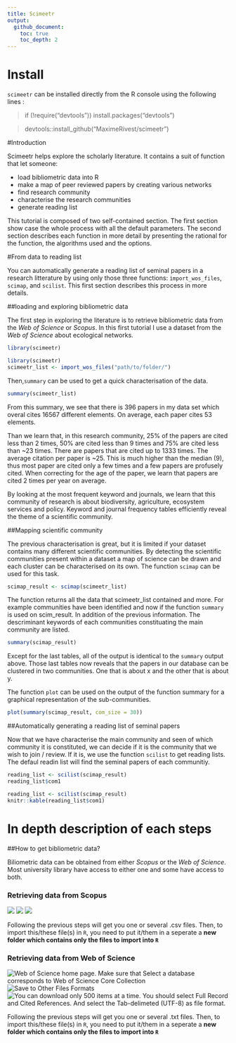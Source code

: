 ```yaml
---
title: Scimeetr
output: 
  github_document:
    toc: true
    toc_depth: 2
---
```


# Install
`scimeetr` can be installed directly from the R console using the following lines :

>if (!require("devtools")) install.packages("devtools")

>devtools::install_github("MaximeRivest/scimeetr")

#Introduction

Scimeetr helps explore the scholarly literature. It contains a suit of function that let someone:

- load bibliometric data into R
- make a map of peer reviewed papers by creating various networks
- find research community
- characterise the research communities
- generate reading list

This tutorial is composed of two self-contained section. The first section show case the whole process with all the default parameters. The second section describes each function in more detail by presenting the rational for the function, the algorithms used and the options.

#From data to reading list

You can automatically generate a reading list of seminal papers in a research litterature by using only those three functions: `ìmport_wos_files`, `scimap`, and `scilist`. This first section describes this process in more details.

##loading and exploring bibliometric data

The first step in exploring the literature is to retrieve bibliometric data from the *Web of Science* or *Scopus*. In this first tutorial I use a dataset from the *Web of Science* about ecological networks.

```r
library(scimeetr)
```


```r
library(scimeetr)
scimeetr_list <- import_wos_files("path/to/folder/")
```

Then,`summary` can be used to get a quick characterisation of the data.

```r
summary(scimeetr_list)
```

From this summary, we see that there is 396 papers in my data set which overal cites 16567 different elements. On average, each paper cites 53 elements. 

Than we learn that, in this research community, 25% of the papers are cited less than 2 times, 50% are cited less than 9 times and 75% are cited less than ~23 times. There are papers that are cited up to 1333 times. The average citation per paper is ~25. This is much higher than the median (9), thus most paper are cited only a few times and a few papers are profusely cited. When correcting for the age of the paper, we learn that papers are cited 2 times per year on average.

By looking at the most frequent keyword and journals, we learn that this community of research is about biodiversity, agriculture, ecosystem services and policy. Keyword and journal frequency tables efficiently reveal the theme of a scientific community.

##Mapping scientific community

The previous characterisation is great, but it is limited if your dataset contains many different scientific communities. By detecting the scientific communities present within a dataset a map of science can be drawn and each cluster can be characterised on its own. The function `scimap` can be used for this task.

```r
scimap_result <- scimap(scimeetr_list)
```

The function returns all the data that scimeetr_list contained and more. For example communities have been identified and now if the function `summary` is used on scim_result. In addition of the previous information. The descriminant keywords of each communities constituating the main community are listed.

```r
summary(scimap_result)
```

Except for the last tables, all of the output is identical to the `summary` output above. Those last tables now reveals that the papers in our database can be clustered in two communities. One that is about x and the other that is about y.

The function `plot` can be used on the output of the function summary for a graphical representation of the sub-communities. 

```r
plot(summary(scimap_result, com_size = 30))
```

##Automatically generating a reading list of seminal papers

Now that we have characterise the main community and seen of which community it is constituted, we can decide if it is the community that we wish to join / review. If it is, we use the function `scilist` to get reading lists. The defaul readin list will find the seminal papers of each communitiy.

```r
reading_list <- scilist(scimap_result)
reading_list$com1
```
```r
reading_list <- scilist(scimap_result)
knitr::kable(reading_list$com1)
```

# In depth description of each steps
##How to get bibliometric data?

Biliometric data can be obtained from either *Scopus* or the *Web of Science*. Most university library have access to either one and some have access to both.

### Retrieving data from Scopus

![](./vignettes/scopus.png)
![](./vignettes/scopus1.png)
![](./vignettes/scopus2.png)

Following the previous steps will get you one or several .csv files. Then, to import this/these file(s) in `R`, you need to put it/them in a seperate a **new folder which contains only the files to import into `R`**

### Retrieving data from Web of Science

![Web of Science home page. Make sure that Select a database corresponds to Web of Science Core Collection](./vignettes/wos.png)
![Save to Other Files Formats](./vignettes/wos1.png)
![You can download only 500 items at a time. You should select Full Record and Cited References. And select the Tab-delimeted (UTF-8) as file format.](./vignettes/wos2.png)

Following the previous steps will get you one or several .txt files. Then, to import this/these file(s) in `R`, you need to put it/them in a seperate a **new folder which contains only the files to import into `R`**

